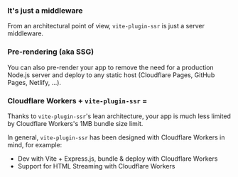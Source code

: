 
### It's just a middleware

From an architectural point of view, `vite-plugin-ssr` is just a server middleware.

<ServerMiddleware />

### Pre-rendering (aka SSG)

You can also pre-render your app to remove the need for a production Node.js server and deploy to any static host
(Cloudflare Pages, GitHub Pages, Netlify, ...).

<PrerenderPreview />

### Cloudflare Workers + `vite-plugin-ssr` = <Emoji name="red-heart" />

Thanks to `vite-plugin-ssr`'s lean architecture, your app is much less limited by Cloudflare Workers's 1MB bundle size limit.

In general, `vite-plugin-ssr` has been designed with Cloudflare Workers in mind, for example:
 - Dev with Vite + Express.js, bundle & deploy with Cloudflare Workers
 - Support for HTML Streaming with Cloudflare Workers
